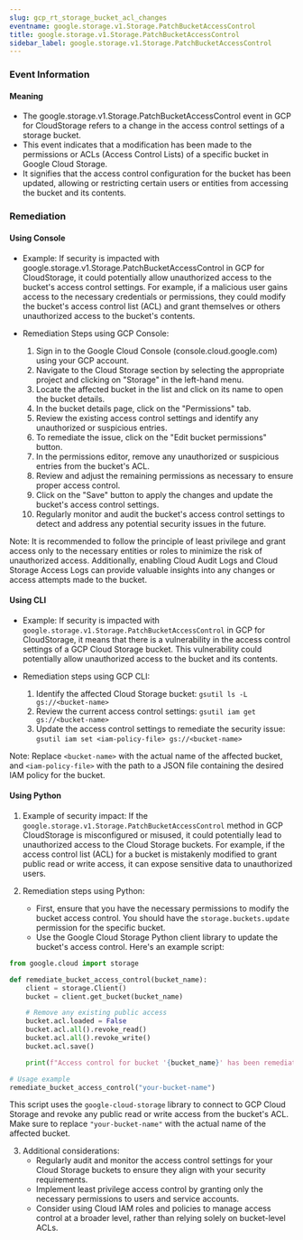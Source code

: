 ```yaml
--- 
slug: gcp_rt_storage_bucket_acl_changes
eventname: google.storage.v1.Storage.PatchBucketAccessControl
title: google.storage.v1.Storage.PatchBucketAccessControl
sidebar_label: google.storage.v1.Storage.PatchBucketAccessControl
---
```

                       
### Event Information

#### Meaning

- The google.storage.v1.Storage.PatchBucketAccessControl event in GCP for CloudStorage refers to a change in the access control settings of a storage bucket.
- This event indicates that a modification has been made to the permissions or ACLs (Access Control Lists) of a specific bucket in Google Cloud Storage.
- It signifies that the access control configuration for the bucket has been updated, allowing or restricting certain users or entities from accessing the bucket and its contents.

### Remediation

#### Using Console

- Example: If security is impacted with google.storage.v1.Storage.PatchBucketAccessControl in GCP for CloudStorage, it could potentially allow unauthorized access to the bucket's access control settings. For example, if a malicious user gains access to the necessary credentials or permissions, they could modify the bucket's access control list (ACL) and grant themselves or others unauthorized access to the bucket's contents.

- Remediation Steps using GCP Console:
  1. Sign in to the Google Cloud Console (console.cloud.google.com) using your GCP account.
  2. Navigate to the Cloud Storage section by selecting the appropriate project and clicking on "Storage" in the left-hand menu.
  3. Locate the affected bucket in the list and click on its name to open the bucket details.
  4. In the bucket details page, click on the "Permissions" tab.
  5. Review the existing access control settings and identify any unauthorized or suspicious entries.
  6. To remediate the issue, click on the "Edit bucket permissions" button.
  7. In the permissions editor, remove any unauthorized or suspicious entries from the bucket's ACL.
  8. Review and adjust the remaining permissions as necessary to ensure proper access control.
  9. Click on the "Save" button to apply the changes and update the bucket's access control settings.
  10. Regularly monitor and audit the bucket's access control settings to detect and address any potential security issues in the future.

Note: It is recommended to follow the principle of least privilege and grant access only to the necessary entities or roles to minimize the risk of unauthorized access. Additionally, enabling Cloud Audit Logs and Cloud Storage Access Logs can provide valuable insights into any changes or access attempts made to the bucket.

#### Using CLI

- Example: If security is impacted with `google.storage.v1.Storage.PatchBucketAccessControl` in GCP for CloudStorage, it means that there is a vulnerability in the access control settings of a GCP Cloud Storage bucket. This vulnerability could potentially allow unauthorized access to the bucket and its contents.

- Remediation steps using GCP CLI:
  1. Identify the affected Cloud Storage bucket: `gsutil ls -L gs://<bucket-name>`
  2. Review the current access control settings: `gsutil iam get gs://<bucket-name>`
  3. Update the access control settings to remediate the security issue: `gsutil iam set <iam-policy-file> gs://<bucket-name>`

Note: Replace `<bucket-name>` with the actual name of the affected bucket, and `<iam-policy-file>` with the path to a JSON file containing the desired IAM policy for the bucket.

#### Using Python

1. Example of security impact: If the `google.storage.v1.Storage.PatchBucketAccessControl` method in GCP CloudStorage is misconfigured or misused, it could potentially lead to unauthorized access to the Cloud Storage buckets. For example, if the access control list (ACL) for a bucket is mistakenly modified to grant public read or write access, it can expose sensitive data to unauthorized users.

2. Remediation steps using Python:
   - First, ensure that you have the necessary permissions to modify the bucket access control. You should have the `storage.buckets.update` permission for the specific bucket.
   - Use the Google Cloud Storage Python client library to update the bucket's access control. Here's an example script:

```python
from google.cloud import storage

def remediate_bucket_access_control(bucket_name):
    client = storage.Client()
    bucket = client.get_bucket(bucket_name)

    # Remove any existing public access
    bucket.acl.loaded = False
    bucket.acl.all().revoke_read()
    bucket.acl.all().revoke_write()
    bucket.acl.save()

    print(f"Access control for bucket '{bucket_name}' has been remediated.")

# Usage example
remediate_bucket_access_control("your-bucket-name")
```

This script uses the `google-cloud-storage` library to connect to GCP Cloud Storage and revoke any public read or write access from the bucket's ACL. Make sure to replace `"your-bucket-name"` with the actual name of the affected bucket.

3. Additional considerations:
   - Regularly audit and monitor the access control settings for your Cloud Storage buckets to ensure they align with your security requirements.
   - Implement least privilege access control by granting only the necessary permissions to users and service accounts.
   - Consider using Cloud IAM roles and policies to manage access control at a broader level, rather than relying solely on bucket-level ACLs.


 